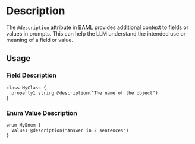 # Description

The `@description` attribute in BAML provides additional context to fields or values in prompts. This can help the LLM understand the intended use or meaning of a field or value.

## Usage

### Field Description

```baml BAML
class MyClass {
  property1 string @description("The name of the object")
}
```

### Enum Value Description

```baml BAML
enum MyEnum {
  Value1 @description("Answer in 2 sentences")
}
```
